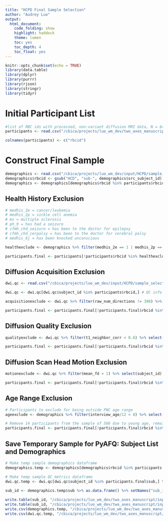 ```yaml
---
title: "HCPD Final Sample Selection"
author: "Audrey Luo"
output:
  html_document:
    code_folding: show
    highlight: haddock
    theme: lumen
    toc: yes
    toc_depth: 4
    toc_float: yes
---
```


```r
knitr::opts_chunk$set(echo = TRUE)
library(data.table)
library(dplyr)
library(purrr)
library(rjson)
library(stringr)
library(tidyr)
```

# Initial Participant List
```r
#list of RBC ids with processed, non-variant diffusion MRI data, N = 640  
participants <- read.csv("/cbica/projects/luo_wm_dev/two_axes_manuscript/input/HCPD/sample_selection_files/HCPD_NonVariantDWI_participantlist.csv") # generated by /cbica/projects/luo_wm_dev/two_axes_manuscript/code/sample_construction/identify_variants/identify_variants.py

colnames(participants) <- c("rbcid") 
```

# Construct Final Sample
```r
demographics <- read.csv("/cbica/projects/luo_wm_dev/input/HCPD/sample_selection_files/hcpd_demographics.csv") # originally downloaded from /cbica/projects/RBC/Curation/RBC_demo_pheno/data/hcpd_demographics.csv but this file has since been moved. Also available on PennLINC slack.
demographics$rbcid <- gsub("HCD", "sub-", demographics$src_subject_id) 
demographics <- demographics[demographics$rbcid %in% participants$rbcid,] #demographic, medical, and clinical information for just the N = 640 participants with non-variant diffusion MRI da4
```

## Health History Exclusion
```r
# medhis_2e = cancer/leukemia
# medhis_2p = sickle cell anemia
# ms = multiple sclerosis
# ph_9 = has had a seizure
# cfmh_chd_seizure = has been to the doctor for epilepsy
# cfmh_chd_cerpalsy = has been to the doctor for cerebral palsy
# medhis_6j = has been knocked unconscious

healthexclude <- demographics %>% filter(medhis_2e == 1 | medhis_2p == 1 | ms == 1 | ph_9 == 1 | cfmh_chd_seizure == 1 | cfmh_chd_cerpalsy == 1 | medhis_6j == 1) %>% select(rbcid) #participants to exclude from the final study sample for medical or health history

participants.final <- participants[!participants$rbcid %in% healthexclude$rbcid,] %>% as.data.frame() %>% setNames(c("rbcid")) #remove 7 health exclude participants from the initial sample of 640 individuals with non-variant diffusion MRI data, remaining N = 633
```

## Diffusion Acquisition Exclusion
```r
dwi.qc <- read.csv("/cbica/projects/luo_wm_dev/input/HCPD/sample_selection_files/HCPD_DWI_QCmetrics.csv") #diffusion scan acquisition parameters and quality metrics, generated by /cbica/projects/luo_wm_dev/code/Generate_input/4_QC_scripts/diffusion_qcmetrics.ipynb

dwi.qc <- dwi.qc[dwi.qc$subject_id %in% participants$rbcid,] # QC info for just the N=640 participants with non-variant diffusion data
```

```r
acquisitionexclude <- dwi.qc %>% filter(raw_num_directions != 398) %>% select(subject_id) #participants to exclude from the final study sample for missing a diffusion MRI run, resulting in 298 or 299 diffusion directions instead of 398

participants.final <- participants.final[!participants.final$rbcid %in% acquisitionexclude$subject_id,] %>% as.data.frame() %>% setNames(c("rbcid")) #remove 8 participants from the sample of 633 health include individuals due to missing gradient directions, remaining N = 625
```

## Diffusion Quality Exclusion
```r
qualityexclude <- dwi.qc %>% filter(t1_neighbor_corr < 0.6) %>% select(subject_id) #participants to exclude from the final study sample based on processed diffusion MRI neighborhood correlation

participants.final <- participants.final[!participants.final$rbcid %in% qualityexclude$subject_id,] %>% as.data.frame() %>% setNames(c("rbcid")) #remove 15 participants from the sample of 625 due to diffusion data quality, remaining N = 610
```

## Diffusion Scan Head Motion Exclusion
```r
motionexclude <- dwi.qc %>% filter(mean_fd > 1) %>% select(subject_id) #participants to exclude from the final study sample based on high in-scanner head motion during the diffusion runs. (Note that 6 of these participants were already excluded in previous steps)

participants.final <- participants.final[!participants.final$rbcid %in% motionexclude$subject_id,] %>% as.data.frame() %>% setNames(c("rbcid")) #remove 24 participants from the sample of 610 due to in-scanner head motion, remaining N = 586
```

## Age Range Exclusion 
```r
# Participants to exclude for being outside PNC age range
ageexclude <- demographics %>% filter(interview_age/12 < 8) %>% select(rbcid)

# Remove 14 participants from the sample of 586 due to young age, remaining N = 572
participants.final <- participants.final[!participants.final$rbcid %in% ageexclude$rbcid,] %>% as.data.frame() %>% setNames(c("sub"))
```

## Save Temporary Sample for PyAFQ: Subject List and Demographics
```r
# Make temp sample demographics dataframe
demographics.temp <- demographics[demographics$rbcid %in% participants.final$sub,] %>% select(rbcid, interview_age, sex, race, site) %>% mutate(interview_age = interview_age/12) %>% rename(sub = rbcid, age=interview_age) # combine demographics data 

# Make temp sample QC metrics dataframe 
dwi.qc.temp <- dwi.qc[dwi.qc$subject_id %in% participants.final$sub,] %>% select(subject_id, mean_fd, t1_neighbor_corr) %>% rename(sub = subject_id) # note that var(t1_neighbor_corr) = 0.001338567 and var(mean_fd) = 0.02042722
 
sub_id <- demographics.temp$sub %>% as.data.frame() %>% setNames("sub_id") # want the same ordering as demographics df

write.table(sub_id, "/cbica/projects/luo_wm_dev/two_axes_manuscript/input/HCPD/sample_selection_files/HCPD_WMDev_TempSample_N572_age8to22.txt", col.names=T, row.names=F, quote = TRUE)
write.table(sub_id, "/cbica/projects/luo_wm_dev/two_axes_manuscript/input/HCPD/subject_list/HCPD_subject_list_babs.txt", col.names=T, row.names=F, quote = FALSE)
write.csv(demographics.temp, "/cbica/projects/luo_wm_dev/two_axes_manuscript/input/HCPD/sample_selection_files/HCPD_WMDev_TempSampleDemographics_N572_age8to22.csv", quote = F, row.names = F)
write.csv(dwi.qc.temp, "/cbica/projects/luo_wm_dev/two_axes_manuscript/input/HCPD/sample_selection_files/HCPD_WMDev_TempSampleQCMetrics_N572_age8to22.csv", quote = F, row.names = F)
```


